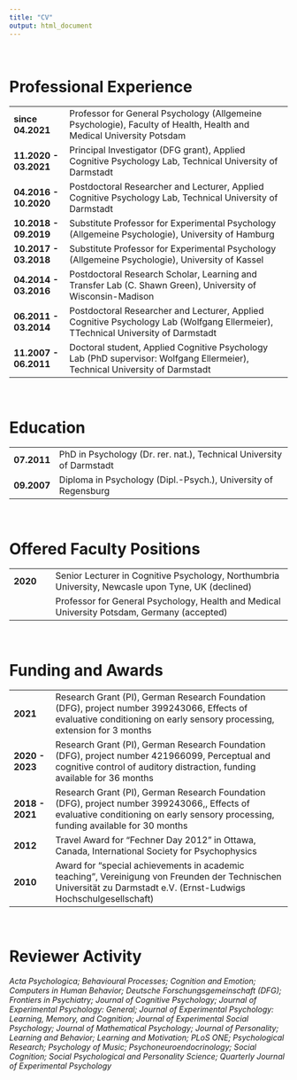 ```yaml
---
title: "CV"
output: html_document
---
```


<br>

# **Professional Experience**

<table>
<col style="width:20%">
<col style="width:80%">
<tr>
  <td> **since 04.2021**</td>
  <td>Professor for General Psychology (Allgemeine Psychologie), Faculty of Health, Health and Medical University Potsdam</td>
</tr>
<tr>
  <td>**11.2020 - 03.2021**</td>
  <td>Principal Investigator (DFG grant), Applied Cognitive Psychology Lab, Technical University of Darmstadt</td>
</tr>
<tr>
  <td>**04.2016 - 10.2020**</td>
  <td>Postdoctoral Researcher and Lecturer, Applied Cognitive Psychology Lab, Technical University of Darmstadt</td>
</tr>
<tr>
  <td>**10.2018 - 09.2019**</td>
  <td>Substitute Professor for Experimental Psychology (Allgemeine Psychologie), University of Hamburg</td>
</tr>
<tr>
  <td>**10.2017 - 03.2018**</td>
  <td>Substitute Professor for Experimental Psychology (Allgemeine Psychologie), University of Kassel</td>
</tr>
<tr>
  <td>**04.2014 - 03.2016**</td>
  <td>Postdoctoral Research Scholar, Learning and Transfer Lab (C. Shawn Green), University of Wisconsin-Madison</td>
</tr>
<tr>
  <td>**06.2011 - 03.2014**</td>
  <td>Postdoctoral Researcher and Lecturer, Applied Cognitive Psychology Lab (Wolfgang Ellermeier), TTechnical University of Darmstadt</td>
</tr>
<tr>
  <td>**11.2007 - 06.2011**</td>
  <td>Doctoral student, Applied Cognitive Psychology Lab (PhD supervisor: Wolfgang Ellermeier), Technical University of Darmstadt</td>
</tr>
</table>

<br>

# **Education**

<table>
<col style="width:15%">
<col style="width:85%">
<tr>
  <td>**07.2011**</td>
  <td>PhD in Psychology (Dr. rer. nat.), Technical University of Darmstadt</td>
</tr>
<tr>
  <td>**09.2007**</td>
  <td>Diploma in Psychology (Dipl.-Psych.), University of Regensburg</td>
</tr>
</table>

<br>

# **Offered Faculty Positions**

<table>
<col style="width:15%">
<col style="width:85%">
<tr>
  <td>**2020**</td>
  <td>Senior Lecturer in Cognitive Psychology, Northumbria University, Newcasle upon Tyne, UK (declined)</td>
</tr>
<tr>
  <td></td>
  <td>Professor for General Psychology, Health and Medical University Potsdam, Germany (accepted)</td>
</tr>
</table>

<br>

# **Funding and Awards**

<table>
<col style="width:15%">
<col style="width:85%">
<tr>
  <td>**2021**</td>
  <td>Research Grant (PI), German Research Foundation (DFG), project number 399243066, Effects of evaluative conditioning on early sensory processing, extension for 3 months</td>
</tr>
<tr>
  <td>**2020 - 2023**</td>
  <td>Research Grant (PI), German Research Foundation (DFG), project number 421966099, Perceptual and cognitive control of auditory distraction, funding available for 36 months</td>
</tr>
<tr>
  <td>**2018 - 2021**</td>
  <td>Research Grant (PI), German Research Foundation (DFG), project number 399243066,, Effects of evaluative conditioning on early sensory processing, funding available for 30 months</td>
</tr>
<tr>
  <td>**2012**</td>
  <td>Travel Award for “Fechner Day 2012” in Ottawa, Canada, International Society for Psychophysics</td>
</tr>
<tr>
  <td>**2010**</td>
  <td>Award for “special achievements in academic teaching”, Vereinigung von Freunden der Technischen Universität zu Darmstadt e.V. (Ernst-Ludwigs Hochschulgesellschaft)</td>
</tr>
</table>

<br>

# **Reviewer Activity**

*Acta Psychologica; Behavioural Processes; Cognition and Emotion; Computers in Human Behavior; Deutsche Forschungsgemeinschaft (DFG);
Frontiers in Psychiatry; Journal of Cognitive Psychology; Journal of Experimental Psychology: General; Journal of Experimental Psychology: Learning, Memory, and Cognition; Journal of Experimental Social Psychology; Journal of Mathematical Psychology; Journal of Personality;
Learning and Behavior; Learning and Motivation; PLoS ONE; Psychological Research; Psychology of Music; Psychoneuroendocrinology; Social Cognition; Social Psychological and Personality Science; Quarterly Journal of Experimental Psychology*
